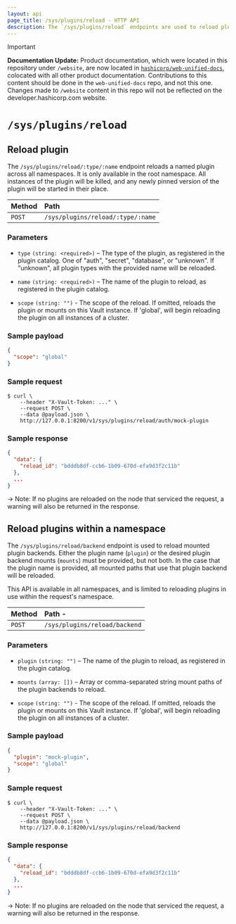 ```yaml
---
layout: api
page_title: /sys/plugins/reload - HTTP API
description: The `/sys/plugins/reload` endpoints are used to reload plugins.
---
```


> [!IMPORTANT]  
> **Documentation Update:** Product documentation, which were located in this repository under `/website`, are now located in [`hashicorp/web-unified-docs`](https://github.com/hashicorp/web-unified-docs), colocated with all other product documentation. Contributions to this content should be done in the `web-unified-docs` repo, and not this one. Changes made to `/website` content in this repo will not be reflected on the developer.hashicorp.com website.

# `/sys/plugins/reload`

## Reload plugin

The `/sys/plugins/reload/:type/:name` endpoint reloads a named plugin across all
namespaces. It is only available in the root namespace. All instances of the plugin
will be killed, and any newly pinned version of the plugin will be started in
their place.

| Method | Path                              |
| :----- | :-------------------------------- |
| `POST` | `/sys/plugins/reload/:type/:name` |

### Parameters

- `type` `(string: <required>)` – The type of the plugin, as registered in the
  plugin catalog. One of "auth", "secret", "database", or "unknown". If "unknown",
  all plugin types with the provided name will be reloaded.

- `name` `(string: <required>)` – The name of the plugin to reload, as registered
  in the plugin catalog.

- `scope` `(string: "")` - The scope of the reload. If omitted, reloads the
  plugin or mounts on this Vault instance. If 'global', will begin reloading the
  plugin on all instances of a cluster.

### Sample payload

```json
{
  "scope": "global"
}
```

### Sample request

```shell-session
$ curl \
    --header "X-Vault-Token: ..." \
    --request POST \
    --data @payload.json \
    http://127.0.0.1:8200/v1/sys/plugins/reload/auth/mock-plugin
```

### Sample response

```json
{
  "data": {
    "reload_id": "bdddb8df-ccb6-1b09-670d-efa9d3f2c11b"
  },
  ...
}
```

-> Note: If no plugins are reloaded on the node that serviced the request, a
warning will also be returned in the response.

## Reload plugins within a namespace

The `/sys/plugins/reload/backend` endpoint is used to reload mounted plugin
backends. Either the plugin name (`plugin`) or the desired plugin backend mounts
(`mounts`) must be provided, but not both. In the case that the plugin name is
provided, all mounted paths that use that plugin backend will be reloaded.

This API is available in all namespaces, and is limited to reloading plugins in
use within the request's namespace.

| Method | Path -                        |
| :----- | :---------------------------- |
| `POST` | `/sys/plugins/reload/backend` |

### Parameters

- `plugin` `(string: "")` – The name of the plugin to reload, as
  registered in the plugin catalog.

- `mounts` `(array: [])` – Array or comma-separated string mount paths
  of the plugin backends to reload.

- `scope` `(string: "")` - The scope of the reload. If omitted, reloads the
  plugin or mounts on this Vault instance. If 'global', will begin reloading the
  plugin on all instances of a cluster.

### Sample payload

```json
{
  "plugin": "mock-plugin",
  "scope": "global"
}
```

### Sample request

```shell-session
$ curl \
    --header "X-Vault-Token: ..." \
    --request POST \
    --data @payload.json \
    http://127.0.0.1:8200/v1/sys/plugins/reload/backend
```

### Sample response

```json
{
  "data": {
    "reload_id": "bdddb8df-ccb6-1b09-670d-efa9d3f2c11b"
  },
  ...
}
```

-> Note: If no plugins are reloaded on the node that serviced the request, a
warning will also be returned in the response.
